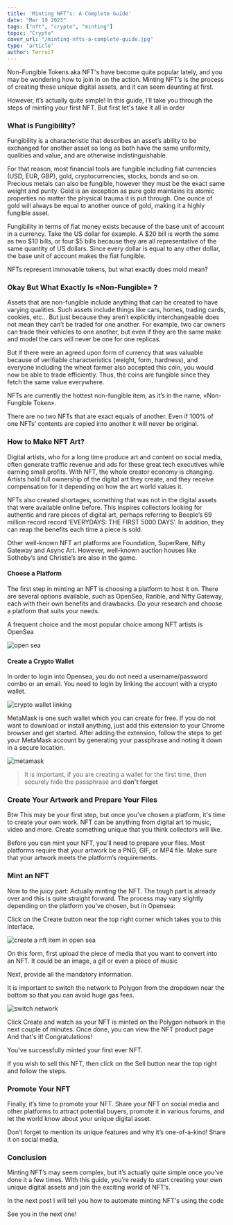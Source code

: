```yaml
---
title: 'Minting NFT’s: A Complete Guide'
date: "Mar 19 2023"
tags: ["nft", "crypto", "minting"]
topic: "Crypto"
cover_url: "/minting-nfts-a-complete-guide.jpg"
type: 'article'
author: TerrniT
---
```


Non-Fungible Tokens aka NFT's have become quite popular lately, and you may be wondering how to join in on the action. Minting NFT’s is the process of creating these unique digital assets, and it can seem daunting at first. 

However, it’s actually quite simple! In this guide, I’ll take you through the steps of minting your first NFT. But first let's take it all in order

### What is Fungibility?
Fungibility is a characteristic that describes an asset’s ability to be exchanged for another asset so long as both have the same uniformity, qualities and value, and are otherwise indistinguishable.

For that reason, most financial tools are fungible including fiat currencies (USD, EUR, GBP), gold, cryptocurrencies, stocks, bonds and so on. Precious metals can also be fungible, however they must be the exact same weight and purity. Gold is an exception as pure gold maintains its atomic properties no matter the physical trauma it is put through. One ounce of gold will always be equal to another ounce of gold, making it a highly fungible asset.

Fungibility in terms of fiat money exists because of the base unit of account in a currency. Take the US dollar for example. A $20 bill is worth the same as two $10 bills, or four $5 bills because they are all representative of the same quantity of US dollars. Since every dollar is equal to any other dollar, the base unit of account makes the fiat fungible.

NFTs represent immovable tokens, but what exactly does mold mean?

### Okay But What Exactly Is «Non-Fungible» ?
Assets that are non-fungible include anything that can be created to have varying qualities. Such assets include things like cars, homes, trading cards, cookies, etc… But just because they aren’t explicitly interchangeable does not mean they can’t be traded for one another. For example, two car owners can trade their vehicles to one another, but even if they are the same make and model the cars will never be one for one replicas.

But if there were an agreed upon form of currency that was valuable because of verifiable characteristics (weight, form, hardness), and everyone including the wheat farmer also accepted this coin, you would now be able to trade efficiently. Thus, the coins are fungible since they fetch the same value everywhere.

NFTs are currently the hottest non-fungible item, as it’s in the name, «Non-Fungible Token». 

There are no two NFTs that are exact equals of another. Even if 100% of one NFTs’ contents are copied into another it will never be original.

### How to Make NFT Art?
Digital artists, who for a long time produce art and content on social media, often generate traffic revenue and ads for these great tech executives while earning small profits. With NFT, the whole creator economy is changing. Artists hold full ownership of the digital art they create, and they receive compensation for it depending on how the art world values it.

NFTs also created shortages, something that was not in the digital assets that were available online before. This inspires collectors looking for authentic and rare pieces of digital art, perhaps referring to Beeple’s 69 million record record ‘EVERYDAYS: THE FIRST 5000 DAYS’. In addition, they can reap the benefits each time a piece is sold.

Other well-known NFT art platforms are Foundation, SuperRare, Nifty Gateway and Async Art. However, well-known auction houses like Sotheby’s and Christie’s are also in the game.

#### Choose a Platform
The first step in minting an NFT is choosing a platform to host it on. There are several options available, such as OpenSea, Rarible, and Nifty Gateway, each with their own benefits and drawbacks. Do your research and choose a platform that suits your needs. 

A frequent choice and the most popular choice among NFT artists is OpenSea

![open sea](https://sun9-11.userapi.com/impg/44lW1rUPzjMYVedf3wtlWhPOGoF9Ya-A4JEJXw/41x0OW4i_9k.jpg?size=807x369&quality=96&sign=8165a1193920f7c7ba6f56a427956119&type=album)

#### Create a Crypto Wallet
In order to login into Opensea, you do not need a username/password combo or an email. You need to login by linking the account with a crypto wallet.


![crypto wallet linking](https://sun9-50.userapi.com/impg/x2H8UDU-WGCOqo3TNpEljYAzOb3pR6-xWmtR3w/S_L_cqLvINE.jpg?size=882x631&quality=96&sign=c2661cc6a7cc1c70f8a2d9804b0e06b0&type=album)

MetaMask is one such wallet which you can create for free. If you do not want to download or install anything, just add this extension to your Chrome browser and get started. After adding the extension, follow the steps to get your MetaMask account by generating your passphrase and noting it down in a secure location.


![metamask](https://sun9-4.userapi.com/impg/1jtvrhpCm4LH8MuhpLzhIeFrOnJRosM4Vu6sgA/MN530rG3juc.jpg?size=1675x846&quality=96&sign=b5cbb2df5bc312549124365085e16eca&type=album)

> It is important, if you are creating a wallet for the first time, then securely hide the passphrase and **don't forget**

### Create Your Artwork and Prepare Your Files
Btw This may be your first step, but once you've chosen a platform, it's time to create your own work. NFT can be anything from digital art to music, video and more. Create something unique that you think collectors will like.

Before you can mint your NFT, you’ll need to prepare your files. Most platforms require that your artwork be a PNG, GIF, or MP4 file. Make sure that your artwork meets the platform’s requirements.

### Mint an NFT 
Now to the juicy part: Actually minting the NFT. The tough part is already over and this is quite straight forward. The process may vary slightly depending on the platform you’ve chosen, but in Opensea:

Click on the Create button near the top right corner which takes you to this interface.

![create a nft item in open sea](https://sun9-71.userapi.com/impg/f1v1nbED2o6d_bRskwDHlFP19OYm1cjLdCcc_g/CircosBeeHo.jpg?size=880x471&quality=96&sign=7d8df8cd12b617d5fea87f7084743cde&type=album)

On this form, first upload the piece of media that you want to convert into an NFT. It could be an image, a gif or even a piece of music

Next, provide all the mandatory information.

It is important to switch the network to Polygon from the dropdown near the bottom so that you can avoid huge gas fees.

![switch network](https://sun9-30.userapi.com/impg/XgzAuXCS4f--lyBE_EeWT0lBMHpZFQJo_yC7Hg/Vd-GUMt52gA.jpg?size=880x513&quality=96&sign=7583bbeb9fa647ed7f9536642449cf53&type=album)

Click Create and watch as your NFT is minted on the Polygon network in the next couple of minutes. Once done, you can view the NFT product page
And that's it! Congratulations! 

You've successfully minted your first ever NFT.

If you wish to sell this NFT, then click on the Sell button near the top right and follow the steps.

### Promote Your NFT
Finally, it’s time to promote your NFT. Share your NFT on social media and other platforms to attract potential buyers, promote it in various forums, and let the world know about your unique digital asset.

Don’t forget to mention its unique features and why it’s one-of-a-kind! Share it on social media,

### Conclusion
Minting NFT’s may seem complex, but it’s actually quite simple once you’ve done it a few times. With this guide, you’re ready to start creating your own unique digital assets and join the exciting world of NFT’s. 

In the next post I will tell you how to automate minting NFT's using the code

See you in the next one!
